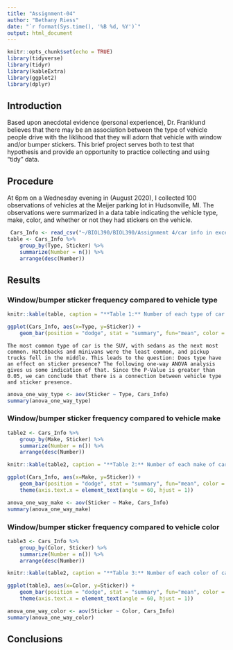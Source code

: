 ```yaml
---
title: "Assignment-04"
author: "Bethany Riess"
date: "`r format(Sys.time(), '%B %d, %Y')`"
output: html_document
---
```


<!-- (1) A setup chunk. Make sure that you have all needed packages installed -->
```r
knitr::opts_chunk$set(echo = TRUE)
library(tidyverse)
library(tidyr)
library(kableExtra)
library(ggplot2)
library(dplyr)
```
   
<!-- (2) You can leave this introduction as-is -->
## Introduction  
Based upon anecdotal evidence (personal experience), Dr. Franklund believes that there may be an association between the type of vehicle people drive with the liklihood that they will adorn that vehicle with window and/or bumper stickers. This brief project serves both to test that hypothesis and provide an opportunity to practice collecting and using "tidy" data.

<!-- (3) Briefly describe what data you collected, how, when, and where you collected it, and the file name and format of your dataset. -->
## Procedure
At 6pm on a Wednesday evening in (August 2020), I collected 100 observations of vehicles at the Meijer parking lot in Hudsonville, MI. The observations were summarized in a data table indicating the vehicle type, make, color, and whether or not they had stickers on the vehicle. 

<!-- (4) Insert an R chunk here to load your dataset into a tibble --> 
```r
 Cars_Info <- read_csv("~/BIOL390/BIOL390/Assignment 4/car info in excel.csv")
table <- Cars_Info %>% 
	group_by(Type, Sticker) %>% 
	summarize(Number = n()) %>% 
	arrange(desc(Number))
```
	

## Results

### Window/bumper sticker frequency compared to vehicle type
<!-- (5) Insert an R chunk here to analyze and plot the portion of vehicles with stickers by type -->
```r
knitr::kable(table, caption = "**Table 1:** Number of each type of car with and without stickers.") %>% kable_styling(full_width = F)
```

```r
ggplot(Cars_Info, aes(x=Type, y=Sticker)) +
	geom_bar(position = "dodge", stat = "summary", fun="mean", color = "white") 
```

<!-- (6) Write a few sentences using markdown to summarize the plot above and the ANOVA analysis that follows. --> 
	The most common type of car is the SUV, with sedans as the next most common. Hatchbacks and minivans were the least common, and pickup trucks fell in the middle. This leads to the question: Does type have an effect on sticker presence? The following one-way ANOVA analysis gives us some indication of that. Since the P-Value is greater than 0.05, we can conclude that there is a connection between vehicle type and sticker presence.

<!-- (7) Insert an R chunk here to perform a one-way ANOVA analysis comparing sticker presence vs. car type. --> 
```r
anova_one_way_type <- aov(Sticker ~ Type, Cars_Info)
summary(anova_one_way_type)
```

### Window/bumper sticker frequency compared to vehicle make
<!-- (8) Insert an R chunk here to analyze and plot the portion of vehicles with stickers by make. -->
```r
table2 <- Cars_Info %>% 
    group_by(Make, Sticker) %>% 
    summarize(Number = n()) %>% 
    arrange(desc(Number))

knitr::kable(table2, caption = "**Table 2:** Number of each make of car") %>% kable_styling(full_width = F)
```

```r
ggplot(Cars_Info, aes(x=Make, y=Sticker)) +
	geom_bar(position = "dodge", stat = "summary", fun="mean", color = "white") +
	theme(axis.text.x = element_text(angle = 60, hjust = 1))
```

<!-- (9) Write a few sentences using markdown to summarize the plot above and the ANOVA analysis that follows. --> 


<!-- (10) Insert an R chunk here to perform a one-way ANOVA analysis comparing sticker presence vs. car make. --> 

```r
anova_one_way_make <- aov(Sticker ~ Make, Cars_Info)
summary(anova_one_way_make)
```

### Window/bumper sticker frequency compared to vehicle color
<!-- (11) Insert an R chunk here to analyze and plot the portion of vehicles with stickers by color. -->
```r
table3 <- Cars_Info %>% 
    group_by(Color, Sticker) %>% 
    summarize(Number = n()) %>% 
    arrange(desc(Number))

knitr::kable(table2, caption = "**Table 3:** Number of each color of car and if it has a sticker") %>% kable_styling(full_width = F)
```


```r
ggplot(table3, aes(x=Color, y=Sticker)) +
	geom_bar(position = "dodge", stat = "summary", fun="mean", color = "white") +
	theme(axis.text.x = element_text(angle = 60, hjust = 1))
```


<!-- (12) Write a few sentences using markdown to summarize the plot above and the ANOVA analysis that follows. --> 


<!-- (13) Insert an R chunk here to perform a one-way ANOVA analysis comparing sticker presence vs. car color. --> 
```r
anova_one_way_color <- aov(Sticker ~ Color, Cars_Info)
summary(anova_one_way_color)
```


## Conclusions
<!-- (14) Wrap up your assignment with a brief discussion of what you found. Did you find any evidence to support Dr. Franklund's initial hypothesis? How do you interpret your findings? --> 
